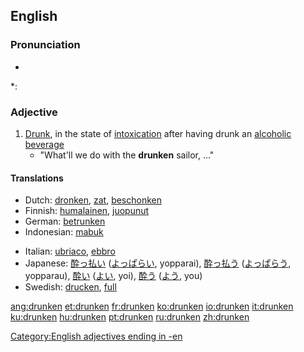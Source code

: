 ==English==

===Pronunciation===
* {{audio|en-us-drunken.ogg|Audio (US)}}

*: {{rhymes|ʌŋkən}}

===Adjective===
{{en-adj}}

# [[drunk|Drunk]], in the state of [[intoxication]] after having drunk an [[alcohol]]ic [[beverage]]
#* "What'll we do with the '''drunken''' sailor, ..."

====Translations====
{{trans-top|In the state of alcoholic intoxication}}
* Dutch: [[dronken]], [[zat]], [[beschonken]]
* Finnish: [[humalainen]], [[juopunut]]
* German: [[betrunken]]
* Indonesian: [[mabuk]]
{{trans-mid}}
* Italian: [[ubriaco]], [[ebbro]]
* Japanese: [[酔っ払い]] ([[よっぱらい]], yopparai), [[酔っ払う]] ([[よっぱらう]], yopparau), [[酔い]] ([[よい]], yoi), [[酔う]] ([[よう]], you)
* Swedish: [[drucken]], [[full]]
{{trans-bottom}}

[[Category:English adjectives ending in -en]]

[[ang:drunken]]
[[et:drunken]]
[[fr:drunken]]
[[ko:drunken]]
[[io:drunken]]
[[it:drunken]]
[[ku:drunken]]
[[hu:drunken]]
[[pt:drunken]]
[[ru:drunken]]
[[zh:drunken]]
